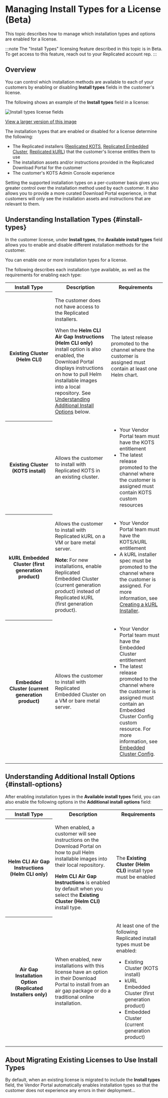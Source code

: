 # Managing Install Types for a License (Beta)

This topic describes how to manage which installation types and options are enabled for a license.

:::note
The "Install Types" licensing feature described in this topic is in Beta. To get access to this feature, reach out to your Replicated account rep. 
:::

## Overview

You can control which installation methods are available to each of your customers by enabling or disabling **Install types** fields in the customer's license. 

The following shows an example of the **Install types** field in a license:

![Install types license fields](/images/license-install-types.png)

[View a larger version of this image](/images/license-install-types.png)

The installation types that are enabled or disabled for a license determine the following:
* The Replicated installers ([Replicated KOTS](../intro-kots), [Replicated Embedded Cluster](/vendor/embedded-cluster-overview), [Replicated kURL](/vendor/intro-kurl)) that the customer's license entitles them to use 
* The installation assets and/or instructions provided in the Replicated Download Portal for the customer
* The customer's KOTS Admin Console experience

Setting the supported installation types on a per-customer basis gives you greater control over the installation method used by each customer. It also allows you to provide a more curated Download Portal experience, in that customers will only see the installation assets and instructions that are relevant to them.

## Understanding Installation Types {#install-types}

In the customer license, under **Install types**, the **Available install types** field allows you to enable and disable different installation methods for the customer.

You can enable one or more installation types for a license.

The following describes each installation type available, as well as the requirements for enabling each type:

<table>
     <tr>
          <th width="30%">Install Type</th>
          <th>Description</th>
          <th>Requirements</th>
     </tr>
     <tr>
          <th>Existing Cluster (Helm CLI)</th>
          <td><p>The customer does not have access to the Replicated installers.</p><p>When the <strong>Helm CLI Air Gap Instructions (Helm CLI only)</strong> install option is also enabled, the Download Portal displays instructions on how to pull Helm installable images into a local repository. See <a href="#install-options">Understanding Additional Install Options</a> below.</p></td>
          <td>The latest release promoted to the channel where the customer is assigned must contain at least one Helm chart.</td>
     </tr>
     <tr>
          <th>Existing Cluster (KOTS install)</th>
          <td>Allows the customer to install with Replicated KOTS in an existing cluster.</td>
          <td>
            <ul>
              <li>Your Vendor Portal team must have the KOTS entitlement</li>
              <li>The latest release promoted to the channel where the customer is assigned must contain KOTS custom resources</li>
            </ul> 
          </td>   
     </tr>
     <tr>
        <th>kURL Embedded Cluster (first generation product)</th>
        <td>
          <p>Allows the customer to install with Replicated kURL on a VM or bare metal server.</p>
          <p><strong>Note:</strong> For new installations, enable Replicated Embedded Cluster (current generation product) instead of Replicated kURL (first generation product).</p>
        </td>
          <td>
            <ul>
              <li>Your Vendor Portal team must have the KOTS/kURL entitlement</li>
              <li>A kURL installer spec must be promoted to the channel where the customer is assigned. For more information, see <a href="/vendor/packaging-embedded-kubernetes">Creating a kURL Installer</a>.</li>
            </ul>
          </td>     
     </tr>
     <tr>
       <th>Embedded Cluster (current generation product)</th>
       <td>Allows the customer to install with Replicated Embedded Cluster on a VM or bare metal server.</td>
       <td>
          <ul>
              <li>Your Vendor Portal team must have the Embedded Cluster entitlement</li>
              <li>The latest release promoted to the channel where the customer is assigned must contain an Embedded Cluster Config custom resource. For more information, see <a href="/reference/embedded-config">Embedded Cluster Config</a>.</li>
            </ul> 
       </td>   
     </tr>
</table>

## Understanding Additional Install Options {#install-options}

After enabling installation types in the **Available install types** field, you can also enable the following options in the **Additional install options** field:

<table>
     <tr>
          <th width="30%">Install Type</th>
          <th>Description</th>
          <th>Requirements</th>
     </tr>
     <tr>
          <th>Helm CLI Air Gap Instructions (Helm CLI only)</th>
          <td><p>When enabled, a customer will see instructions on the Download Portal on how to pull Helm installable images into their local repository.</p><p><strong>Helm CLI Air Gap Instructions</strong> is enabled by default when you select the <strong>Existing Cluster (Helm CLI)</strong> install type.</p></td>
          <td>The <strong>Existing Cluster (Helm CLI)</strong> install type must be enabled</td>
     </tr>
     <tr>
       <th>Air Gap Installation Option (Replicated Installers only)</th>
       <td><p>When enabled, new installations with this license have an option in their Download Portal to install from an air gap package or do a traditional online installation.</p></td>
       <td>
          <p>At least one of the following Replicated install types must be enabled:</p>
          <ul>
           <li>Existing Cluster (KOTS install)</li>
           <li>kURL Embedded Cluster (first generation product)</li>
           <li>Embedded Cluster (current generation product)</li>
         </ul>
       </td>
     </tr>
</table>

## About Migrating Existing Licenses to Use Install Types

By default, when an existing license is migrated to include the **Install types** field, the Vendor Portal automatically enables installation types so that the customer does not experience any errors in their deployment...